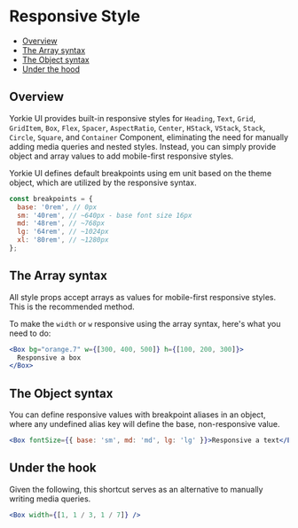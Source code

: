 # Responsive Style


<Meta title="CONFIG / Responsive Style" />

- [Overview](#overview)
- [The Array syntax](#the-array-syntax)
- [The Object syntax](#the-object-syntax)
- [Under the hood](#under-the-hood)

## Overview

Yorkie UI provides built-in responsive styles for `Heading`, `Text`, `Grid`, `GridItem`, `Box`, `Flex`, `Spacer`, `AspectRatio`, `Center`, `HStack`, `VStack`, `Stack`, `Circle`, `Square`, and `Container` Component, eliminating the need for manually adding media queries and nested styles.
Instead, you can simply provide object and array values to add mobile-first responsive styles.

Yorkie UI defines default breakpoints using em unit based on the theme object, which are utilized by the responsive syntax.

```jsx
const breakpoints = {
  base: '0rem', // 0px
  sm: '40rem', // ~640px - base font size 16px
  md: '48rem', // ~768px
  lg: '64rem', // ~1024px
  xl: '80rem', // ~1280px
};
```

## The Array syntax

All style props accept arrays as values for mobile-first responsive styles. This is the recommended method.

To make the `width` or `w` responsive using the array syntax, here's what you need to do:

```jsx
<Box bg="orange.7" w={[300, 400, 500]} h={[100, 200, 300]}>
  Responsive a box
</Box>
```

## The Object syntax

You can define responsive values with breakpoint aliases in an object, where any undefined alias key will define the base, non-responsive value.

```jsx
<Box fontSize={{ base: 'sm', md: 'md', lg: 'lg' }}>Responsive a text</Box>
```

## Under the hook

Given the following, this shortcut serves as an alternative to manually writing media queries.

```jsx
<Box width={[1, 1 / 3, 1 / 7]} />
```
